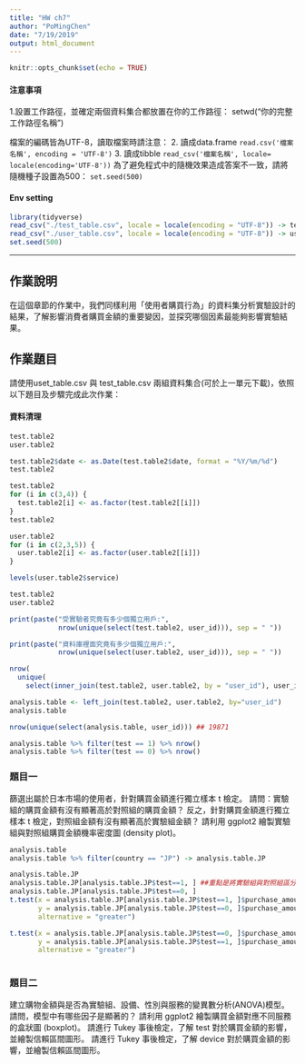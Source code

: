 ```yaml
---
title: "HW ch7"
author: "PoMingChen"
date: "7/19/2019"
output: html_document
---
```


```r
knitr::opts_chunk$set(echo = TRUE)
```

####  注意事項

1.設置工作路徑，並確定兩個資料集合都放置在你的工作路徑：
setwd("你的完整工作路徑名稱")

檔案的編碼皆為UTF-8，讀取檔案時請注意：
2. 讀成data.frame
`read.csv('檔案名稱', encoding = 'UTF-8')`
3. 讀成tibble
`read_csv('檔案名稱', locale= locale(encoding='UTF-8'))`
為了避免程式中的隨機效果造成答案不一致，請將隨機種子設置為500：
`set.seed(500)`


####  Env setting

```r
library(tidyverse)
read_csv("./test_table.csv", locale = locale(encoding = "UTF-8")) -> test.table2
read_csv("./user_table.csv", locale = locale(encoding = "UTF-8")) -> user.table2
set.seed(500)
```

---

## 作業說明

在這個章節的作業中，我們同樣利用「使用者購買行為」的資料集分析實驗設計的結果，了解影響消費者購買金額的重要變因，並探究哪個因素最能夠影響實驗結果。

## 作業題目

請使用uset_table.csv 與 test_table.csv 兩組資料集合(可於上一單元下載)，依照以下題目及步驟完成此次作業：

#### 資料清理
```r
test.table2
user.table2
```

```r
test.table2$date <- as.Date(test.table2$date, format = "%Y/%m/%d")
test.table2
```

```r
test.table2
for (i in c(3,4)) {
  test.table2[i] <- as.factor(test.table2[[i]])
}
test.table2
```

```r
user.table2
for (i in c(2,3,5)) {
  user.table2[i] <- as.factor(user.table2[[i]])
}

levels(user.table2$service)
```

```r
test.table2
user.table2
```

```r
print(paste("受實驗者究竟有多少個獨立用戶:", 
            nrow(unique(select(test.table2, user_id))), sep = " "))
```

```r
print(paste("資料庫裡面究竟有多少個獨立用戶:",
            nrow(unique(select(user.table2, user_id))), sep = " "))
```

```r
nrow(
  unique(
    select(inner_join(test.table2, user.table2, by = "user_id"), user_id)))
```


```r
analysis.table <- left_join(test.table2, user.table2, by="user_id")
analysis.table

nrow(unique(select(analysis.table, user_id))) ## 19871
```

```r
analysis.table %>% filter(test == 1) %>% nrow()
analysis.table %>% filter(test == 0) %>% nrow()
```

### 題目一

篩選出屬於日本市場的使用者，針對購買金額進行獨立樣本 t 檢定。
請問：實驗組的購買金額有沒有顯著高於對照組的購買金額？
反之，針對購買金額進行獨立樣本 t 檢定，對照組金額有沒有顯著高於實驗組金額？
請利用 ggplot2 繪製實驗組與對照組購買金額機率密度圖 (density plot)。

```r
analysis.table
analysis.table %>% filter(country == "JP") -> analysis.table.JP
```

```r
analysis.table.JP
analysis.table.JP[analysis.table.JP$test==1, ] ##重點是將實驗組與對照組區分出來
analysis.table.JP[analysis.table.JP$test==0, ] 
t.test(x = analysis.table.JP[analysis.table.JP$test==1, ]$purchase_amount, ##我們是要比他們的購買金額有沒有顯著差異 
       y = analysis.table.JP[analysis.table.JP$test==0, ]$purchase_amount,
       alternative = "greater")
```


```r
t.test(x = analysis.table.JP[analysis.table.JP$test==0, ]$purchase_amount, ##我們是要比他們的購買金額有沒有顯著差異 
       y = analysis.table.JP[analysis.table.JP$test==1, ]$purchase_amount,
       alternative = "greater")
```

```r

```


### 題目二

建立購物金額與是否為實驗組、設備、性別與服務的變異數分析(ANOVA)模型。請問，模型中有哪些因子是顯著的？
請利用 ggplot2 繪製購買金額對應不同服務的盒狀圖 (boxplot)。
請進行 Tukey 事後檢定，了解 test 對於購買金額的影響，並繪製信賴區間圖形。
請進行 Tukey 事後檢定，了解 device 對於購買金額的影響，並繪製信賴區間圖形。



